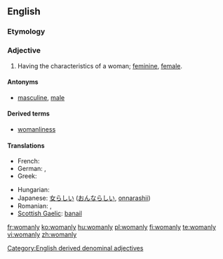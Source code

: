 ==English==

===Etymology===
{{suffix|woman|ly}}

===Adjective===
{{en-adj|womanl|ier}}

# Having the characteristics of a woman; [[feminine]], [[female]].

====Antonyms====
* [[masculine]], [[male]]

====Derived terms====
*[[womanliness]]

====Translations====
{{trans-top|having the characteristics of a woman}}
* French: {{t+|fr|féminin}}
* German: {{t+|de|weiblich}}, {{t-|de|fraulich}}
* Greek: {{t+|el|γυναικείος}}
{{trans-mid}}
* Hungarian: {{t+|hu|nőies}}
* Japanese: [[女らしい]] ([[おんならしい]], [[onnarashii]])
* Romanian: {{t|ro|feminin}}, {{t|ro|femeiesc}}
* [[Scottish Gaelic]]: [[banail]]
{{trans-bottom}}

[[Category:English derived denominal adjectives]]

[[fr:womanly]]
[[ko:womanly]]
[[hu:womanly]]
[[pl:womanly]]
[[fi:womanly]]
[[te:womanly]]
[[vi:womanly]]
[[zh:womanly]]